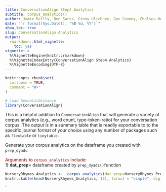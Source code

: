 ```yaml
---
title: ConversationAlign Step4 Analytics
subtitle: corpus_analytics()
author: Jamie Reilly, Ben Sacks, Ginny Ulichney, Gus Cooney, Chelsea Helion
date: "`r format(Sys.Date(), '%B %d, %Y')`"
show_toc: true
slug: ConversationAlign Analytics
output:
  rmarkdown::html_vignette:
    toc: yes
vignette: >
  %\VignetteEngine{knitr::rmarkdown}
  %\VignetteIndexEntry{ConversationAlign Step4 Analytics}
  %\VignetteEncoding{UTF-8}
---
```


```r
knitr::opts_chunk$set(
  collapse = TRUE,
  comment = "#>"
)
```

```r
# Load SemanticDistance
library(ConversationAlign)
```

This is a helpful addition to `ConversationAlign` that will generate a variety of corpus analytics (e.g., word count, type-token-ratio) for your conversation corpus. The output is in a summary table that is readily exportable to to the specific journal format of your choice using any number of packages such as `flextable` or `tinytable`. <br>

Generate your corpus analytics on the dataframe you created with `prep_dyads`.

<span style="color: darkred;">Arguments to `corpus_analytics` include:</span> <br>
1) **dat_prep**= dataframe created by ``prep_dyads()``function <br>

```r
NurseryRhymes_Analytics <-  corpus_analytics(dat_prep=NurseryRhymes_Prepped)
knitr::kable(head(NurseryRhymes_Analytics, 15), format = "simple", digits = 2)
```



`
